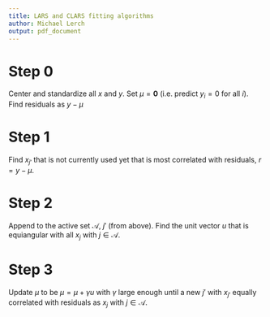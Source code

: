 ```yaml
---
title: LARS and CLARS fitting algorithms
author: Michael Lerch
output: pdf_document
---
```


Step 0
======

Center and standardize all $x$ and $y$.
Set $\mu = \mathbf{0}$ (i.e. predict $y_i=0$ for all $i$).
Find residuals as $y - \mu$

Step 1
======

Find $x_{j'}$ that is not currently used yet that is most correlated with
residuals, $r = y- \mu$.

Step 2
======

Append to the active set $\mathcal{A}$, $j'$ (from above).  Find the unit vector $u$ that is equiangular with all $x_j$ with $j \in \mathcal{A}$.

Step 3
======

Update $\mu$ to be $\mu = \mu + \gamma u$ with $\gamma$ large enough until a new $j'$ with $x_{j'}$ equally correlated with residuals as $x_j$ with $j \in \mathcal{A}$.
